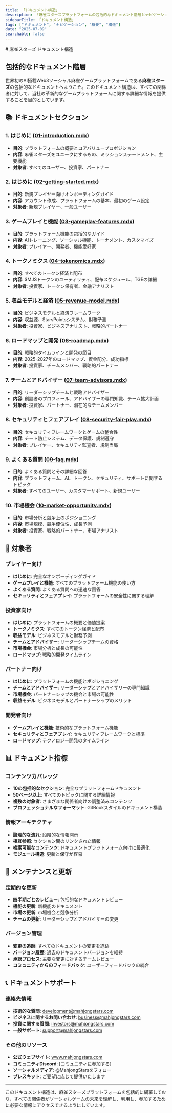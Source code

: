 ```yaml
---
title: 「ドキュメント構造」
description: 「麻雀スターズプラットフォームの包括的なドキュメント階層とナビゲーションガイド」
sidebarTitle: 「ドキュメント構造」
tags: ["ドキュメント", "ナビゲーション", "概要", "構造"]
date: "2025-07-09"
searchable: false
---
```

<div data-pagefind-ignore>
# 麻雀スターズ ドキュメント構造

## 包括的なドキュメント階層

世界初のAI搭載Web3ソーシャル麻雀ゲームプラットフォームである**麻雀スターズ**の包括的なドキュメントへようこそ。このドキュメント構造は、すべての関係者に対して、当社の革新的なゲームプラットフォームに関する詳細な情報を提供することを目的としています。

## 📚 ドキュメントセクション

### 1. はじめに ([01-introduction.mdx](./01-introduction.mdx))
- **目的**: プラットフォームの概要とコアバリュープロポジション
- **内容**: 麻雀スターズをユニークにするもの、ミッションステートメント、主要機能
- **対象者**: すべてのユーザー、投資家、パートナー

### 2. はじめに ([02-getting-started.mdx](./02-getting-started.mdx))
- **目的**: 新規プレイヤー向けオンボーディングガイド
- **内容**: アカウント作成、プラットフォームの基本、最初のゲーム設定
- **対象者**: 新規プレイヤー、一般ユーザー

### 3. ゲームプレイと機能 ([03-gameplay-features.mdx](./03-gameplay-features.mdx))
- **目的**: プラットフォーム機能の包括的なガイド
- **内容**: AIトレーニング、ソーシャル機能、トーナメント、カスタマイズ
- **対象者**: プレイヤー、開発者、機能愛好家

### 4. トークノミクス ([04-tokenomics.mdx](./04-tokenomics.mdx))
- **目的**: すべてのトークン経済と配布
- **内容**: $MJSトークンのユーティリティ、配布スケジュール、TGEの詳細
- **対象者**: 投資家、トークン保有者、金融アナリスト

### 5. 収益モデルと経済 ([05-revenue-model.mdx](./05-revenue-model.mdx))
- **目的**: ビジネスモデルと経済フレームワーク
- **内容**: 収益源、StarsPointsシステム、財務予測
- **対象者**: 投資家、ビジネスアナリスト、戦略的パートナー

### 6. ロードマップと開発 ([06-roadmap.mdx](./06-roadmap.mdx))
- **目的**: 戦略的タイムラインと開発の節目
- **内容**: 2025-2027年のロードマップ、資金配分、成功指標
- **対象者**: 投資家、チームメンバー、戦略的パートナー

### 7. チームとアドバイザー ([07-team-advisors.mdx](./07-team-advisors.mdx))
- **目的**: リーダーシップチームと戦略アドバイザー
- **内容**: 創設者のプロフィール、アドバイザーの専門知識、チーム拡大計画
- **対象者**: 投資家、パートナー、潜在的なチームメンバー

### 8. セキュリティとフェアプレイ ([08-security-fair-play.mdx](./08-security-fair-play.mdx))
- **目的**: セキュリティフレームワークとゲームの整合性
- **内容**: チート防止システム、データ保護、規制遵守
- **対象者**: プレイヤー、セキュリティ監査者、規制当局

### 9. よくある質問 ([09-faq.mdx](./09-faq.mdx))
- **目的**: よくある質問とその詳細な回答
- **内容**: プラットフォーム、AI、トークン、セキュリティ、サポートに関するトピック
- **対象者**: すべてのユーザー、カスタマーサポート、新規ユーザー

### 10. 市場機会 ([10-market-opportunity.mdx](./10-market-opportunity.mdx))
- **目的**: 市場分析と競争上のポジショニング
- **内容**: 市場規模、競争優位性、成長予測
- **対象者**: 投資家、戦略的パートナー、市場アナリスト

## 🎯 対象者

### プレイヤー向け
- **はじめに**: 完全なオンボーディングガイド
- **ゲームプレイと機能**: すべてのプラットフォーム機能の使い方
- **よくある質問**: よくある質問への迅速な回答
- **セキュリティとフェアプレイ**: プラットフォームの安全性に関する理解

### 投資家向け
- **はじめに**: プラットフォームの概要と価値提案
- **トークノミクス**: すべてのトークン経済と配布
- **収益モデル**: ビジネスモデルと財務予測
- **チームとアドバイザー**: リーダーシップチームの資格
- **市場機会**: 市場分析と成長の可能性
- **ロードマップ**: 戦略的開発タイムライン

### パートナー向け
- **はじめに**: プラットフォームの機能とポジショニング
- **チームとアドバイザー**: リーダーシップとアドバイザリーの専門知識
- **市場機会**: パートナーシップの機会と市場の可能性
- **収益モデル**: ビジネスモデルとパートナーシップのメリット

### 開発者向け
- **ゲームプレイと機能**: 技術的なプラットフォーム機能
- **セキュリティとフェアプレイ**: セキュリティフレームワークと標準
- **ロードマップ**: テクノロジー開発のタイムライン

## 📊 ドキュメント指標

### コンテンツカバレッジ
- **10の包括的なセクション**: 完全なプラットフォームドキュメント
- **50ページ以上**: すべてのトピックに関する詳細情報
- **複数の対象者**: さまざまな関係者向けの調整済みコンテンツ
- **プロフェッショナルなフォーマット**: GitBookスタイルのドキュメント構造

### 情報アーキテクチャ
- **論理的な流れ**: 段階的な情報開示
- **相互参照**: セクション間のリンクされた情報
- **検索可能なコンテンツ**: ドキュメントプラットフォーム向けに最適化
- **モジュール構造**: 更新と保守が容易

## 🔄 メンテナンスと更新

### 定期的な更新
- **四半期ごとのレビュー**: 包括的なドキュメントレビュー
- **機能の更新**: 新機能のドキュメント
- **市場の更新**: 市場機会と競争分析
- **チームの更新**: リーダーシップとアドバイザーの変更

### バージョン管理
- **変更の追跡**: すべてのドキュメントの変更を追跡
- **バージョン履歴**: 過去のドキュメントバージョンを維持
- **承認プロセス**: 主要な変更に対するチームレビュー
- **コミュニティからのフィードバック**: ユーザーフィードバックの統合

## 📞 ドキュメントサポート

### 連絡先情報
- **技術的な質問**: development@mahjongstars.com
- **ビジネスに関するお問い合わせ**: business@mahjongstars.com
- **投資に関する質問**: investors@mahjongstars.com
- **一般サポート**: support@mahjongstars.com

### その他のリソース
- **公式ウェブサイト**: www.mahjongstars.com
- **コミュニティDiscord**: [コミュニティに参加する]
- **ソーシャルメディア**: @MahjongStarsをフォロー
- **プレスキット**: ご要望に応じて提供いたします

---

このドキュメント構造は、麻雀スターズプラットフォームを包括的に網羅しており、すべての関係者がソーシャルゲームの未来を理解し、利用し、参加するために必要な情報にアクセスできるようにしています。
</div>